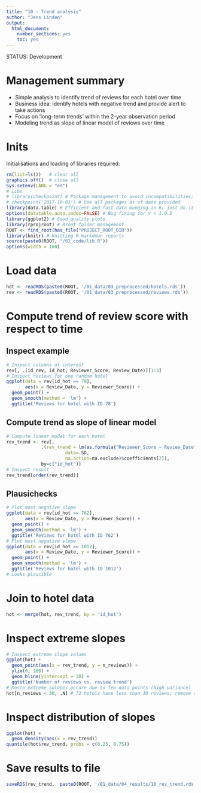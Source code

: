 ```yaml
---
title: "10 - Trend analysis"
author: "Jens Linden"
output:
  html_document:
    number_sections: yes
    toc: yes
---
```


STATUS: Development

# Management summary

* Simple analysis to identify trend of reviews for each hotel over time
* Business idea: identify hotels with negative trend and provide alert to take actions
* Focus on 'long-term trends' within the 2-year observation period
* Modeling trend as slope of linear model of reviews over time


# Inits
Initialisations and loading of libraries required:
```r
rm(list=ls())   # clear all
graphics.off()  # close all
Sys.setenv(LANG = "en")
# Libs
# library(checkpoint) # Package management to avoid incompatibilities; not required when dockerized
# checkpoint('2017-10-01') # Use all packages as of date provided
library(data.table) # Efficient and fast data munging in R; just do it
options(datatable.auto.index=FALSE) # Bug fixing for v < 1.9.5
library(ggplot2) # Good quality plots
library(rprojroot) # Rroot folder management
ROOT <- find_root(has_file("PROJECT_ROOT_DIR"))
library(knitr) # Knitting R markdown reports
source(paste0(ROOT, "/02_code/lib.R"))
options(width = 100)
```

# Load data
```r
hot <- readRDS(paste0(ROOT, '/01_data/03_preprocessed/hotels.rds'))
rev <- readRDS(paste0(ROOT, '/01_data/03_preprocessed/reviews.rds'))
```

# Compute trend of review score with respect to time

## Inspect example
```r
# Inspect columns of interest
rev[, .(id_rev, id_hot, Reviewer_Score, Review_Date)][1:3]
# Inspect reviews for one random hotel
ggplot(data = rev[id_hot == 78],
       aes(x = Review_Date, y = Reviewer_Score)) +
  geom_point() + 
  geom_smooth(method = 'lm') + 
  ggtitle('Reviews for hotel with ID 78')
```

## Compute trend as slope of linear model
```r
# Compute linear model for each hotel
rev_trend <- rev[, 
             .(rev_trend = lm(as.formula("Reviewer_Score ~ Review_Date"), 
                      data=.SD, 
                      na.action=na.exclude)$coefficients[2]), 
             by=c("id_hot")]
# Inspect result
rev_trend[order(rev_trend)]
```

## Plausichecks
```r
# Plot most negative slope
ggplot(data = rev[id_hot == 762],
       aes(x = Review_Date, y = Reviewer_Score)) +
  geom_point() + 
  geom_smooth(method = 'lm') + 
  ggtitle('Reviews for hotel with ID 762')
# Plot most negative slope
ggplot(data = rev[id_hot == 1012],
       aes(x = Review_Date, y = Reviewer_Score)) +
  geom_point() + 
  geom_smooth(method = 'lm') + 
  ggtitle('Reviews for hotel with ID 1012')
# Looks plausible

```

# Join to hotel data
```r
hot <- merge(hot, rev_trend, by = 'id_hot')
```

# Inspect extreme slopes
```r
# Inspect extreme slope values
ggplot(hot) + 
  geom_point(aes(x = rev_trend, y = n_reviews)) + 
  ylim(0, 100) +
  geom_hline(yintercept = 30) + 
  ggtitle('Number of reviews vs. review trend')
# Moste extreme solopes occure due to few data points (high variance)
hot[n_reviews < 30, .N] # 72 hotels have less than 30 reviews; remove when trend is utilzed further
```

# Inspect distribution of slopes
```r
ggplot(hot) + 
  geom_density(aes(x = rev_trend))
quantile(hot$rev_trend, probs = c(0.25, 0.75))
```


# Save results to file
```r
saveRDS(rev_trend,  paste0(ROOT, '/01_data/04_results/10_rev_trend.rds'))
```


